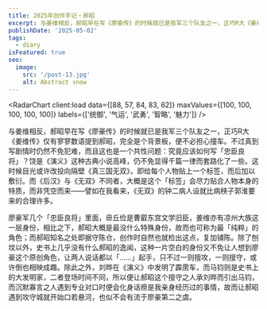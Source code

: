 ```yaml
---
title: 2025年创作手记・郝昭
excerpt: 与姜维相反，郝昭早在写《廖豪传》的时候就已是我军三个队友之一，正巧R大《姜维传》仅有寥寥数语提到郝昭，完全是个背景板，便不必担心撞车。
publishDate: '2025-05-02'
tags:
  - diary
isFeatured: true
seo:
  image:
    src: '/post-13.jpg'
    alt: Abstract snow
---
```



<RadarChart client:load data={[88, 57, 84, 83, 62]} maxValues={[100, 100, 100, 100, 100]} labels={['统御', '气运', '武勇', '智略', '魅力']} />

与姜维相反，郝昭早在写《廖豪传》的时候就已是我军三个队友之一，正巧R大《姜维传》仅有寥寥数语提到郝昭，完全是个背景板，便不必担心撞车。不过真到写剧情时仍然不免犯难，而且这也是一个共性问题：究竟应该如何写「忠臣良将」？饶是《演义》这种古典小说高峰，仍不免显得千篇一律而套路化了一些。这时候目光或许改投向隔壁《真三国无双》，即给每个人物贴上一个标签，而后加以敷衍。而《后汉》与《无双》不同者，大概是这个「标签」会尽力贴合人物本身的特质，而非凭空而来——譬如在我看来，《无双》的钟二病人设就比病秧子郭淮要来的合理许多。

廖豪军几个「忠臣良将」里面，毌丘俭是曹叡东宫文学旧臣，姜维亦有凉州大族这一层身份，相比之下，郝昭大概是最没什么特殊身份，故而也可称为最「纯粹」的角色；而郝昭知名之处即据守陈仓，创作时自然也就检出这点，复加铺陈。除了刨坟以外，史书上几乎没有什么郝昭的逸闻，这种一片空白的身份又不免让人想到廖豪这个原创角色，让两人说话都以「……」起手，只不过一则擅攻，一则擅守，或许倒也相映成趣。除此之外，刘晔在《演义》中发明了霹雳车，而马钧则是史书上的大发明家，二者登场时间不同，所以便让郝昭这个擅守之人承刘晔而引出马钧，而沉默寡言之人遇到专业对口时便会化身话痨是我亲身经历过的事情，故而让郝昭遇到攻守城就开始口若悬河，也似不会有流于廖豪第二之虞。
